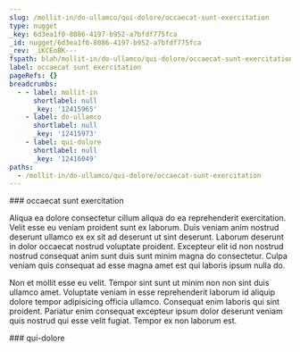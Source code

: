 ```yaml
---
slug: /mollit-in/do-ullamco/qui-dolore/occaecat-sunt-exercitation
type: nugget
_key: 6d3ea1f0-8086-4197-b952-a7bfdf775fca
_id: nugget/6d3ea1f0-8086-4197-b952-a7bfdf775fca
_rev: _iKCEoBK---
fspath: blah/mollit-in/do-ullamco/qui-dolore/occaecat-sunt-exercitation.md
label: occaecat sunt exercitation
pageRefs: {}
breadcrumbs:
  - - label: mollit-in
      shortlabel: null
      _key: '12415965'
    - label: do-ullamco
      shortlabel: null
      _key: '12415973'
    - label: qui-dolore
      shortlabel: null
      _key: '12416049'
paths:
  - /mollit-in/do-ullamco/qui-dolore/occaecat-sunt-exercitation
---
```


<NuggetArea>
<Nugget slug="/mollit-in/do-ullamco/qui-dolore/occaecat-sunt-exercitation" type="nugget" _key="6d3ea1f0-8086-4197-b952-a7bfdf775fca" _id="nugget/6d3ea1f0-8086-4197-b952-a7bfdf775fca" _rev="_iKCEoBK---" fspath="blah/mollit-in/do-ullamco/qui-dolore/occaecat-sunt-exercitation.md" label="occaecat sunt exercitation" paths="/mollit-in/do-ullamco/qui-dolore/occaecat-sunt-exercitation">
<NuggetBody>
### occaecat sunt exercitation

Aliqua ea dolore consectetur cillum aliqua do ea reprehenderit exercitation. Velit esse eu veniam proident sunt ex laborum. Duis veniam anim nostrud deserunt ullamco ex ex sit ad deserunt ut sint deserunt. Laborum deserunt in dolor occaecat nostrud voluptate proident. Excepteur elit id non nostrud nostrud consequat anim sunt duis sunt minim magna do consectetur. Culpa veniam quis consequat ad esse magna amet est qui laboris ipsum nulla do.

Non et mollit esse eu velit. Tempor sint sunt ut minim non non sint duis ullamco amet. Voluptate veniam in esse reprehenderit laborum id aliquip dolore tempor adipisicing officia ullamco. Consequat enim laboris qui sint proident. Pariatur enim consequat excepteur ipsum dolor deserunt veniam quis nostrud qui esse velit fugiat. Tempor ex non laborum est.

</NuggetBody>
<Breadcrumbs>
<Crumbs>
<Crumb _key="12415965" label="mollit-in" /><Crumb _key="12415973" label="do-ullamco" /><Crumb _key="12416049" label="qui-dolore" />
</Crumbs>
</Breadcrumbs>
</Nugget>

<NuggetsInbound>
</NuggetsInbound>
<NuggetsOutbound>
</NuggetsOutbound>
</NuggetArea>
<PassagesInbound>
<Passage direction="inbound" type="passage" _key="12416049" _id="passage/12416049" _rev="_iKCEoBG---" label="qui-dolore" passage="qui-dolore" fspath="blah/mollit-in/do-ullamco/qui-dolore" paths="/mollit-in/do-ullamco/qui-dolore" slug="/mollit-in/do-ullamco/qui-dolore">
<NuggetBody>
### qui-dolore

</NuggetBody>
<Breadcrumbs>
<Crumbs>
<Crumb _key="12415965" label="mollit-in" /><Crumb _key="12415973" label="do-ullamco" />
</Crumbs>
</Breadcrumbs>
</Passage>

</PassagesInbound>
<PassagesOutbound>
</PassagesOutbound>